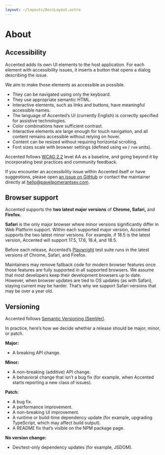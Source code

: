 ```yaml
---
layout: ~/layouts/DocsLayout.astro
---
```



# About

<TableOfContents />

## Accessibility

Accented adds its own UI elements to the host application.
For each element with accessibility issues,
it inserts a button that opens a dialog describing the issue.

We aim to make those elements as accessible as possible.

- They can be navigated using only the keyboard.
- They use appropriate semantic HTML.
- Interactive elements, such as links and buttons, have meaningful accessible names.
- The language of Accented’s UI (currently English) is correctly specified for assistive technologies.
- Color combinations have sufficient contrast.
- Interactive elements are large enough for touch navigation,
  and all content remains accessible without relying on hover.
- Content can be resized without requiring horizontal scrolling.
- Font sizes scale with browser settings (defined using `em` / `rem` units).

Accented follows [WCAG 2.2](https://www.w3.org/TR/WCAG22/) level AA as a baseline,
and going beyond it by incorporating best practices and community feedback.

If you encounter an accessibility issue within Accented itself or have suggestions,
please open [an issue on GitHub](https://github.com/pomerantsev/accented/issues)
or contact the maintainer directly at [hello@pavelpomerantsev.com](mailto:hello@pavelpomerantsev.com).

## Browser support

Accented supports the **two latest major versions** of **Chrome, Safari,** and **Firefox.**

**Safari** is the only major browser where minor versions significantly differ in Web Platform support.
Within each supported major version, Accented supports the two latest minor versions.
For example, if 18.5 is the latest version, Accented will support 17.5, 17.6, 18.4, and 18.5.

Before each release, Accented’s [Playwright](https://playwright.dev/)
test suite runs in the latest versions of Chrome, Safari, and Firefox.

Maintainers may remove fallback code for modern browser features
once those features are fully supported in all supported browsers.
We assume that most developers keep their development browsers up to date.
However, when browser updates are tied to OS updates (as with Safari),
staying current may be harder.
That’s why we support Safari versions that may be over a year old.

## Versioning

Accented follows [Semantic Versioning (SemVer)](https://semver.org/).

In practice, here’s how we decide whether a release should be major, minor, or patch.

**Major:**

- A breaking API change.

**Minor:**

- A non-breaking (additive) API change.
- A behavioral change that isn’t a bug fix (for example, when Accented starts reporting a new class of issues).

**Patch:**

- A bug fix.
- A performance improvement.
- A non-breaking UI improvement.
- A runtime or build-time dependency update
  (for example, upgrading TypeScript, which may affect build output).
- A README fix that’s visible on the NPM package page.

**No version change:**

- Dev/test-only dependency updates (for example, JSDOM).
